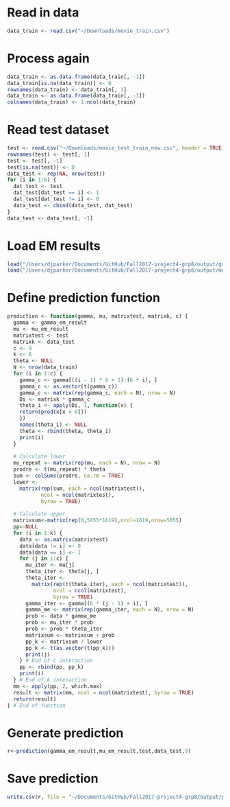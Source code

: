 # Read in data
```r
data_train <- read.csv("~/Downloads/movie_train.csv")
```

# Process again
```r
data_train <- as.data.frame(data_train[, -1])
data_train[is.na(data_train)] <- 0
rownames(data_train) <- data_train[, 1]
data_train <- as.data.frame(data_train[, -1])
colnames(data_train) <- 1:ncol(data_train)
```

# Read test dataset
```r
test <- read.csv("~/Downloads/movie_test_train_new.csv", header = TRUE)
rownames(test) <- test[, 1]
test <- test[, -1]
test[is.na(test)] <- 0
data_test <- rep(NA, nrow(test))
for (i in 1:6) {
  dat_test <- test
  dat_test[dat_test == i] <- 1
  dat_test[dat_test != i] <- 0
  data_test <- cbind(data_test, dat_test)
}
data_test <- data_test[, -1]
```

# Load EM results
```r
load("/Users/djparker/Documents/GitHub/Fall2017-project4-grp8/output/gamma_em_result_9.RData")
load("/Users/djparker/Documents/GitHub/Fall2017-project4-grp8/output/mu_em_result_9.RData")
```

# Define prediction function
```r
prediction <- function(gamma, mu, matrixtest, matrixk, c) {
  gamma <- gamma_em_result
  mu <- mu_em_result
  matrixtest <- test
  matrixk <- data_test
  c <- 9
  k <- 6
  theta <- NULL
  N <- nrow(data_train)
  for (i in 1:c) {
    gamma_c <- gamma[((i - 1) * 6 + 1):(6 * i), ]
    gamma_c <- as.vector(t(gamma_c))
    gamma_c <- matrix(rep(gamma_c, each = N), nrow = N)
    Di <- matrixk * gamma_c
    theta_i <- apply(Di, 1, function(x) {
    return(prod(x[x > 0]))
    })
    names(theta_i) <- NULL
    theta <- rbind(theta, theta_i)
    print(i)
  }
  
  # Calculate lower
  mu_repeat <- matrix(rep(mu, each = N), nrow = N)
  prodre <- t(mu_repeat) * theta
  sum <- colSums(prodre, na.rm = TRUE)
  lower <-
    matrix(rep(sum, each = ncol(matrixtest)), 
           ncol = ncol(matrixtest),
           byrow = TRUE)
  
  # Calculate upper
  matrixsum<-matrix(rep(0,5055*1619),ncol=1619,nrow=5055)
  pp<-NULL
  for (i in 1:k) {
    data <- as.matrix(matrixtest)
    data[data != i] <- 0
    data[data == i] <- 1 
    for (j in 1:c) {
      mu_iter <- mu[j]
      theta_iter <- theta[j, ]
      theta_iter <-
        matrix(rep(t(theta_iter), each = ncol(matrixtest)),
               ncol = ncol(matrixtest),
               byrow = TRUE)
      gamma_iter <- gamma[(6 * (j - 1) + i), ]
      gamma_me <- matrix(rep(gamma_iter, each = N), nrow = N)
      prob <- data * gamma_me
      prob <- mu_iter * prob
      prob <- prob * theta_iter
      matrixsum <- matrixsum + prob
      pp_k <- matrixsum / lower
      pp_k <- t(as.vector(t(pp_k)))
      print(j)
    } # End of c interaction
    pp <- rbind(pp, pp_k)
    print(i)
  } # End of k interaction
  mm <- apply(pp, 2, which.max)
  result <- matrix(mm, ncol = ncol(matrixtest), byrow = TRUE)
  return(result)
} # End of function
```

# Generate prediction
```r
r<-prediction(gamma_em_result,mu_em_result,test,data_test,9)
```

# Save prediction
```r
write.csv(r, file = "~/Documents/GitHub/Fall2017-project4-grp8/output/predict.csv")
```